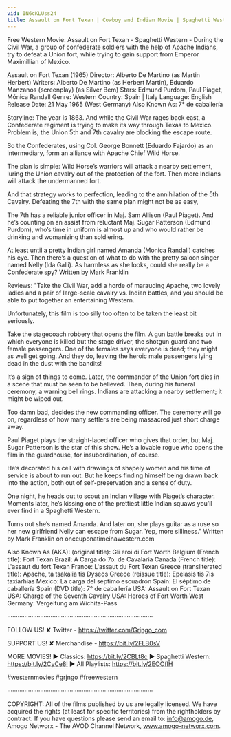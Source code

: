 ```yaml
---
vid: IN6cKLUss24
title: Assault on Fort Texan | Cowboy and Indian Movie | Spaghetti Western | Full Movie | Western Movies
---
```


Free Western Movie: Assault on Fort Texan - Spaghetti Western - During the Civil War, a group of confederate soldiers with the help of Apache Indians, try to defeat a Union fort, while trying to gain support from Emperor Maximillian of Mexico. 

Assault on Fort Texan (1965)
Director: Alberto De Martino (as Martin Herbert)
Writers: Alberto De Martino (as Herbert Martin), Eduardo Manzanos (screenplay) (as Silver Bem)
Stars: Edmund Purdom, Paul Piaget, Mónica Randall 
Genre: Western 
Country: Spain | Italy
Language: English
Release Date: 21 May 1965 (West Germany) 
Also Known As: 7° de caballería 

Storyline:
The year is 1863. And while the Civil War rages back east, a Confederate regiment is trying to make its way through Texas to Mexico. Problem is, the Union 5th and 7th cavalry are blocking the escape route.

So the Confederates, using Col. George Bonnett (Eduardo Fajardo) as an intermediary, form an alliance with Apache Chief Wild Horse.

The plan is simple: Wild Horse’s warriors will attack a nearby settlement, luring the Union cavalry out of the protection of the fort. Then more Indians will attack the undermanned fort.

And that strategy works to perfection, leading to the annihilation of the 5th Cavalry. Defeating the 7th with the same plan might not be as easy,

The 7th has a reliable junior officer in Maj. Sam Allison (Paul Piaget). And he’s counting on an assist from reluctant Maj. Sugar Patterson (Edmund Purdom), who’s time in uniform is almost up and who would rather be drinking and womanizing than soldiering.

At least until a pretty Indian girl named Amanda (Monica Randall) catches his eye. Then there’s a question of what to do with the pretty saloon singer named Nelly (Ida Galli). As harmless as she looks, could she really be a Confederate spy? Written by Mark Franklin

Reviews:
"Take the Civil War, add a horde of marauding Apache, two lovely ladies and a pair of large-scale cavalry vs. Indian battles, and you should be able to put together an entertaining Western.

Unfortunately, this film is too silly too often to be taken the least bit seriously.

Take the stagecoach robbery that opens the film. A gun battle breaks out in which everyone is killed but the stage driver, the shotgun guard and two female passengers. One of the females says everyone is dead; they might as well get going. And they do, leaving the heroic male passengers lying dead in the dust with the bandits!

It’s a sign of things to come. Later, the commander of the Union fort dies in a scene that must be seen to be believed. Then, during his funeral ceremony, a warning bell rings. Indians are attacking a nearby settlement; it might be wiped out.

Too damn bad, decides the new commanding officer. The ceremony will go on, regardless of how many settlers are being massacred just short charge away.

Paul Piaget plays the straight-laced officer who gives that order, but Maj. Sugar Patterson is the star of this show. He’s a lovable rogue who opens the film in the guardhouse, for insubordination, of course.

He’s decorated his cell with drawings of shapely women and his time of service is about to run out. But he keeps finding himself being drawn back into the action, both out of self-preservation and a sense of duty.

One night, he heads out to scout an Indian village with Piaget’s character. Moments later, he’s kissing one of the prettiest little Indian squaws you’ll ever find in a Spaghetti Western.

Turns out she’s named Amanda. And later on, she plays guitar as a ruse so her new girlfriend Nelly can escape from Sugar. Yep, more silliness." Written by Mark Franklin on onceuponatimeinawestern.com

Also Known As (AKA):
(original title): Gli eroi di Fort Worth
Belgium (French title): Fort Texan
Brazil: A Carga do 7o. de Cavalaria
Canada (French title): L'assaut du fort Texan
France: L'assaut du Fort Texan
Greece (transliterated title): Apache, ta tsakalia tis Dyseos
Greece (reissue title): Epelasis tis 7is taxiarhias
Mexico: La carga del séptimo escuadrón
Spain: El séptimo de caballería
Spain (DVD title): 7° de caballería
USA: Assault on Fort Texan
USA: Charge of the Seventh Cavalry
USA: Heroes of Fort Worth
West Germany: Vergeltung am Wichita-Pass

····················································································

FOLLOW US!
✘ Twitter - https://twitter.com/Grjngo_com

SUPPORT US!
✘ Merchandise - https://bit.ly/2FLB0sV

MORE MOVIES! 
► Classics: https://bit.ly/2CBLt8c 
► Spaghetti Western: https://bit.ly/2CyCe8I 
► All Playlists: https://bit.ly/2EOOfIH 

#westernmovies #grjngo #freewestern

····················································································

COPYRIGHT: All of the films published by us are legally licensed. We have acquired the rights (at least for specific territories) from the rightholders by contract. If you have questions please send an email to: info@amogo.de, Amogo Networx - The AVOD Channel Network, www.amogo-networx.com.